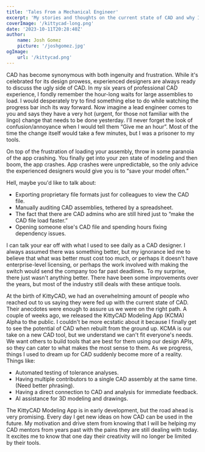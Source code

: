 ```yaml
---
title: 'Tales From a Mechanical Engineer'
excerpt: 'My stories and thoughts on the current state of CAD and why I'm excited for the future.'
coverImage: '/kittycad-long.png'
date: '2023-10-11T20:28:40Z'
author:
    name: Josh Gomez
    picture: '/joshgomez.jpg'
ogImage:
    url: '/kittycad.png'
---
```


CAD has become synonymous with both ingenuity and frustration. While it's celebrated for its design prowess, experienced designers are always ready to discuss the ugly side of CAD. In my six years of professional CAD experience, I fondly remember the hour-long waits for large assemblies to load. I would desperately try to find something else to do while watching the progress bar inch its way forward. Now imagine a lead engineer comes to you and says they have a very hot (urgent, for those not familiar with the lingo) change that needs to be done yesterday. I'll never forget the look of confusion/annoyance when I would tell them “Give me an hour”. Most of the time the change itself would take a few minutes, but I was a prisoner to my tools.

On top of the frustration of loading your assembly, throw in some paranoia of the app crashing. You finally get into your zen state of modeling and then boom, the app crashes. App crashes were unpredictable, so the only advice the experienced designers would give you is to “save your model often.”

Hell, maybe you'd like to talk about:

- Exporting proprietary file formats just for colleagues to view the CAD file.
- Manually auditing CAD assemblies, tethered by a spreadsheet.
- The fact that there are CAD admins who are still hired just to “make the CAD file load faster.”
- Opening someone else's CAD file and spending hours fixing dependency issues.

I can talk your ear off with what I used to see daily as a CAD designer. I always assumed there was something better, but my ignorance led me to believe that what was better must cost too much, or perhaps it doesn't have enterprise-level licensing, or perhaps the work involved with making the switch would send the company too far past deadlines. To my surprise, there just wasn't anything better. There have been some improvements over the years, but most of the industry still deals with these antique tools.

At the birth of KittyCAD, we had an overwhelming amount of people who reached out to us saying they were fed up with the current state of CAD. Their anecdotes were enough to assure us we were on the right path.
A couple of weeks ago, we released the KittyCAD Modeling App (KCMA) Alpha to the public. I couldn't be more ecstatic about it because I finally get to see the potential of CAD when rebuilt from the ground up. KCMA is our take on a new CAD tool, but we understand we can't fit everyone's needs. We want others to build tools that are best for them using our design APIs, so they can cater to what makes the most sense to them. As we progress, things I used to dream up for CAD suddenly become more of a reality. Things like:
- Automated testing of tolerance analyses.
- Having multiple contributors to a single CAD assembly at the same time. (Need better phrasing).
- Having a direct connection to CAD and analysis for immediate feedback.
- AI assistance for 3D modeling and drawings.

The KittyCAD Modeling App is in early development, but the road ahead is very promising. Every day I get new ideas on how CAD can be used in the future. My motivation and drive stem from knowing that I will be helping my CAD mentors from years past with the pains they are still dealing with today. It excites me to know that one day their creativity will no longer be limited by their tools.